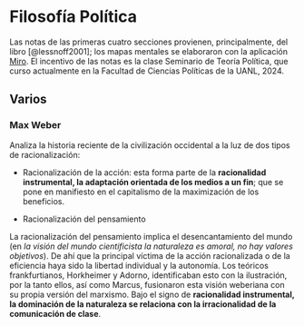 # Filosofía Política {#filos_pol .unnumbered}

Las notas de las primeras cuatro secciones provienen, principalmente, del libro [@lessnoff2001]; los mapas mentales se elaboraron con la aplicación [Miro](https://miro.com/es/). El incentivo de las notas es la clase Seminario de Teoría Política, que curso actualmente en la Facultad de Ciencias Políticas de la UANL, 2024.

## Varios

### Max Weber

Analiza la historia reciente de la civilización occidental a la luz de dos tipos de racionalización:

-   Racionalización de la acción: esta forma parte de la **racionalidad instrumental, la adaptación orientada de los medios a un fin**; que se pone en manifiesto en el capitalismo de la maximización de los beneficios.

-   Racionalización del pensamiento

La racionalización del pensamiento implica el desencantamiento del mundo (en *la visión del mundo cientificista la naturaleza es amoral, no hay valores objetivos*). De ahí que la principal víctima de la acción racionalizada o de la eficiencia haya sido la libertad individual y la autonomía. Los teóricos frankfurtianos, Horkheimer y Adorno, identificaban esto con la ilustración, por la tanto ellos, así como Marcus, fusionaron esta visión weberiana con su propia versión del marxismo. Bajo el signo de **racionalidad instrumental, la dominación de la naturaleza se relaciona con la irracionalidad de la comunicación de clase**.
